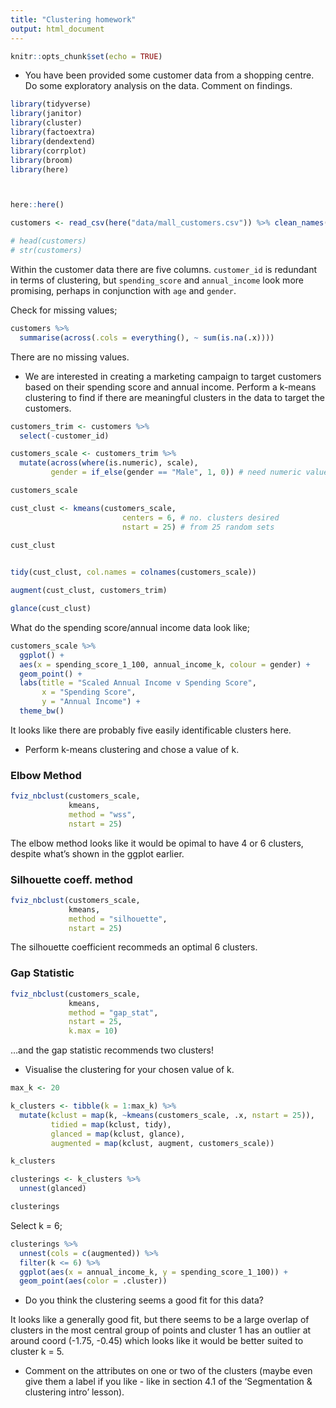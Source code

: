 ```yaml
---
title: "Clustering homework"
output: html_document
---
```


```r
knitr::opts_chunk$set(echo = TRUE)
```


* You have been provided some customer data from a shopping centre. Do some exploratory analysis on the data. Comment on findings. 

```r
library(tidyverse)
library(janitor)
library(cluster)
library(factoextra)
library(dendextend)
library(corrplot)
library(broom)
library(here)



here::here()
```


```r
customers <- read_csv(here("data/mall_customers.csv")) %>% clean_names()
```

```r
# head(customers)
# str(customers)
```
Within the customer data there are five columns.  `customer_id` is redundant
in terms of clustering, but `spending_score` and `annual_income` look more 
promising, perhaps in conjunction with `age` and `gender`.

Check for missing values;
```r
customers %>% 
  summarise(across(.cols = everything(), ~ sum(is.na(.x))))
```

There are no missing values.


* We are interested in creating a marketing campaign to target customers based on their spending score and annual income. Perform a k-means clustering to find if there are meaningful clusters in the data to target the customers. 

```r
customers_trim <- customers %>% 
  select(-customer_id)

customers_scale <- customers_trim %>% 
  mutate(across(where(is.numeric), scale),
         gender = if_else(gender == "Male", 1, 0)) # need numeric value for kmeans

customers_scale
```

```r
cust_clust <- kmeans(customers_scale,
                         centers = 6, # no. clusters desired
                         nstart = 25) # from 25 random sets

cust_clust
  
```


```r
tidy(cust_clust, col.names = colnames(customers_scale))
```
```r
augment(cust_clust, customers_trim)
```
```r
glance(cust_clust)
```





What do the spending score/annual income data look like;
```r
customers_scale %>% 
  ggplot() +
  aes(x = spending_score_1_100, annual_income_k, colour = gender) +
  geom_point() +
  labs(title = "Scaled Annual Income v Spending Score",
       x = "Spending Score",
       y = "Annual Income") +
  theme_bw()
```
It looks like there are probably five easily identificable clusters here.

* Perform k-means clustering and chose a value of k.

### Elbow Method

```r
fviz_nbclust(customers_scale,
             kmeans,
             method = "wss",
             nstart = 25)
```
The elbow method looks like it would be opimal to have 4 or 6 clusters, despite
what's shown in the ggplot earlier.

### Silhouette coeff. method

```r
fviz_nbclust(customers_scale,
             kmeans,
             method = "silhouette",
             nstart = 25)
```
The silhouette coefficient recommeds an optimal 6 clusters.  

### Gap Statistic

```r
fviz_nbclust(customers_scale,
             kmeans,
             method = "gap_stat",
             nstart = 25,
             k.max = 10)
```
...and the gap statistic recommends two clusters!

* Visualise the clustering for your chosen value of k.


```r
max_k <- 20

k_clusters <- tibble(k = 1:max_k) %>% 
  mutate(kclust = map(k, ~kmeans(customers_scale, .x, nstart = 25)), 
         tidied = map(kclust, tidy),
         glanced = map(kclust, glance),
         augmented = map(kclust, augment, customers_scale))

k_clusters
```

```r
clusterings <- k_clusters %>% 
  unnest(glanced)

clusterings
```




Select k = 6;

```r
clusterings %>% 
  unnest(cols = c(augmented)) %>%
  filter(k <= 6) %>%
  ggplot(aes(x = annual_income_k, y = spending_score_1_100)) +
  geom_point(aes(color = .cluster))
```


* Do you think the clustering seems a good fit for this data?

It looks like a generally good fit, but there seems to be a large overlap of 
clusters in the most central group of points and cluster 1 has an outlier at
around coord (-1.75, -0.45) which looks like it would be better suited to 
cluster k = 5.

* Comment on the attributes on one or two of the clusters (maybe even give them a label if you like - like in section 4.1 of the 'Segmentation & clustering intro' lesson). 






